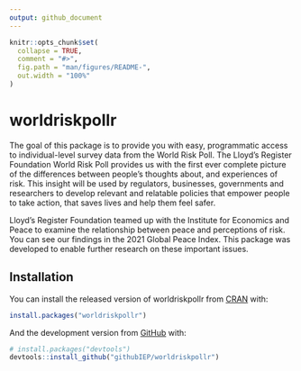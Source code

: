 ```yaml
---
output: github_document
---
```


<!-- README.md is generated from README.Rmd. Please edit that file -->

```r
knitr::opts_chunk$set(
  collapse = TRUE,
  comment = "#>",
  fig.path = "man/figures/README-",
  out.width = "100%"
)
```

# worldriskpollr

<!-- badges: start -->
<!-- badges: end -->

The goal of this package is to provide you with easy, programmatic access to individual-level survey data from the World Risk Poll. The Lloyd’s Register Foundation World Risk Poll provides us with the first ever complete picture of the differences between people’s thoughts about, and experiences of risk. This insight will be used by regulators, businesses, governments and researchers to develop relevant and relatable policies that empower people to take action, that saves lives and help them feel safer.

Lloyd’s Register Foundation teamed up with the Institute for Economics and Peace to examine the relationship between peace and perceptions of risk. You can see our findings in the 2021 Global Peace Index. This package was developed to enable further research on these important issues.

## Installation

You can install the released version of worldriskpollr from [CRAN](https://CRAN.R-project.org) with:

``` r
install.packages("worldriskpollr")
```

And the development version from [GitHub](https://github.com/) with:

``` r
# install.packages("devtools")
devtools::install_github("githubIEP/worldriskpollr")
```
